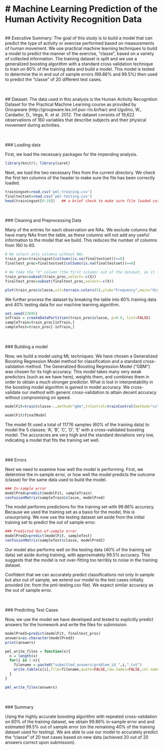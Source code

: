 # Machine Learning Prediction of the Human Activity Recognition Data
==================================================================
</br>
## Executive Summary:
The goal of this study is to build a model that can predict the type of activity or exercise performed based on measurements of human movement. We use practical machine learning techniques to build a model to predict the manner of the exercise, "classe", based on a variety of collected information. The training dataset is split and we use a generalized boosting algorithm with a standard cross validation technique to train on 60% of the training data and build a model. This model is tested to determine the in and out of sample errors (99.86% and 99.5%) then used to predict the "classe" of 20 different test cases.

</br>
</br>
## Dataset:
The data used in this analysis is the Human Activity Recognition Dataset for the Practical Machine Learning course as provided by Groupware (http://groupware.les.inf.puc-rio.br/har) and Ugulino, W., Cardador, D., Vega, K. et al. 2012. The dataset consists of 19,622 observations of 160 variables that describe subjects and their physical movement during activities.


</br>
</br>
### Loading data

First, we load the necessary packages for the impending analysis.
```r
library(knitr); library(caret)
```

Next, we load the two necessary files from the current directory. We check the first ten columns of the header to make sure the file has been correctly loaded.

```r
trainingset=read.csv('pml-training.csv')
finaltestset=read.csv('pml-testing.csv')
head(trainingset[0:10])   ## a brief check to make sure file loaded correctly
```


</br>
</br>
### Cleaning and Preprocessing Data

Many of the entries for each observation are NAs. We exclude columns that have many NAs from the table, as these columns will not add any useful information to the model that we build. This reduces the number of columns from 160 to 60.

```r
# We select only columns without NAs
train_proc=trainingset[colSums(is.na(finaltestset))==0]
finaltest_proc=finaltestset[colSums(is.na(finaltestset))==0]

# We take the "X" column (the first column) out of the dataset, as it is just an index, not a valid predictor
train_proc=subset(train_proc,select=-c(X))
finaltest_proc=subset(finaltest_proc,select=-c(X))

plot(train_proc$classe,col=terrain.colors(5),ylab="Frequency",main="Histogram of Classe in Training Set")
```

We further process the dataset by breaking the table into 60% training data and 40% testing data for our machine learning algorithm.

```r
set.seed(23095)
inTrain = createDataPartition(train_proc$classe, p=0.6, list=FALSE)
sampleTrain=train_proc[inTrain,]
sampleTest=train_proc[-inTrain,]
```


</br>
</br>
### Building a model

Now, we build a model using ML techniques. We have chosen a Generalized Boosting Regression Model method for classification and a standard cross-validation method. The Generalized Boosting Regression Model ("GBM") was chosen for its high accuracy. This model takes many very weak predictors (such as we have here), weights them, and combines them in order to obtain a much stronger predictor. What is lost in interpretability in the boosting model algorithm is gained in model accuracy. We cross-validate our method with generic cross-validation to attain decent accuracy without compromising on speed.


```r
modelFit=train(classe~.,method="gbm",trControl=trainControl(method="cv", number=3, allowParallel=TRUE), data=sampleTrain)
```

```r
modelFit$finalModel
```

The model fit used a total of 11776 samples (60% of the training data) to model the 5 classes: 'A', 'B', 'C', 'D', 'E' with a cross-validated boosting model. The accuracies are very high and the standard deviations very low, indicating a model that fits the training set well.


</br>
</br>
### Errors

Next we need to examine how well the model is performing. First, we determine the in-sample error, or how well the model predicts the outcome (classe) for the same data used to build the model.

```r
### In-sample error
modelPred=predict(modelFit, sampleTrain)
confusionMatrix(sampleTrain$classe, modelPred)
```

The model performs predictions for the training set with 99.86% accuracy. Because we used the training set as a basis for the model, this is unsurprising. We now use the testing dataset set aside from the initial training set to predict the out of sample error.

```r
### Predicted Out-of-sample error
modelPred2=predict(modelFit, sampleTest)
confusionMatrix(sampleTest$classe, modelPred2)
```

Our model also performs well on the testing data (40% of the training set data) set aside during training, with approximately 99.5% accuracy. This suggests that the model is not over-fitting too terribly to noise in the training dataset. 
 
Confident that we can accurately predict classifications not only in sample but also out of sample, we extend our model to the test cases initially provided (re: from the pml-testing.csv file). We expect similar accuracy as the out of sample error.


</br>
</br>
### Predicting Test Cases

Now, we use the model we have developed and tested to explicitly predict answers for the homework and write the files for submission. 

```r
modelPred3=predict(modelFit, finaltest_proc)
answers=as.character(modelPred3)
print(answers)

pml_write_files = function(x){
  n = length(x)
  for(i in 1:n){
    filename = paste0("submitted_answers/problem_id_",i,".txt")
    write.table(x[i],file=filename,quote=FALSE,row.names=FALSE,col.names=FALSE)
  }
}

pml_write_files(answers)
```


</br>
</br>
### Summary

Using the highly accurate boosting algorithm with repeated cross-validation on 60% of the training dataset, we obtain 99.86% in-sample error and and estimated 99.5% out of sample error (on the remaining 40% of the training dataset used for testing). We are able to use our model to accurately predict the "classe" of 20 test cases based on new data (achieved 20 out of 20 answers correct upon submission).

</br>
</br>


